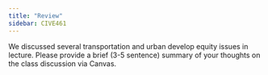 ```yaml
---
title: "Review"
sidebar: CIVE461
---
```


We discussed several transportation and urban develop equity issues in lecture. Please provide a brief (3-5 sentence) summary of your thoughts on the class discussion via Canvas.